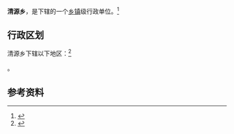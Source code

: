 {{中国乡级行政区|35/09/24/202/000}}

'''清源乡'''，是{{PRC admin/fullname|35/09/24/202/000|3}}下辖的一个[[乡镇|乡镇]]级行政单位。<ref>{{PRC admin/ref sgc|{{PRC admin/parent|35/09/24/202/000}}}}</ref>

== 行政区划 ==

清源乡下辖以下地区：<ref>{{PRC admin/ref sgc|35/09/24/202/000}}</ref>

{{PRC admin/children|35/09/24/202/000}}。

== 参考资料 ==

{{reflist}}

{{行政区划小作品}}
{{PRC admin/navcat|35/09/24/202/000}}